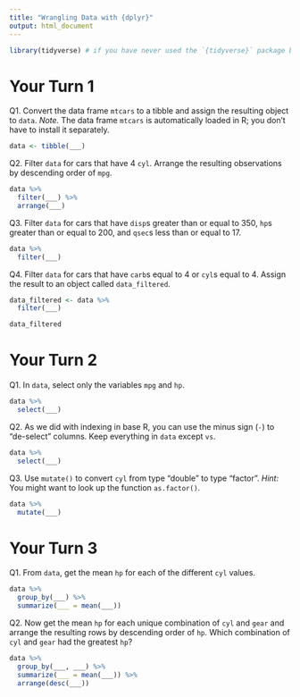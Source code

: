 ```yaml
---
title: "Wrangling Data with {dplyr}"
output: html_document
---
```


```r
library(tidyverse) # if you have never used the `{tidyverse}` package before, you will need to install it using `install.packages("tidyverse")`.
```

# Your Turn 1

Q1. Convert the data frame `mtcars` to a tibble and assign the resulting object to `data`. *Note.* The data frame `mtcars` is automatically loaded in R; you don't have to install it separately.

```r
data <- tibble(___)
```

Q2. Filter `data` for cars that have 4 `cyl`. Arrange the resulting observations by descending order of `mpg`.

```r
data %>% 
  filter(___) %>% 
  arrange(___)
```

Q3. Filter `data` for cars that have `disp`s greater than or equal to 350, `hp`s greater than or equal to 200, and `qsec`s less than or equal to 17. 

```r
data %>% 
  filter(___)
```

Q4. Filter `data` for cars that have `carb`s equal to 4 or `cyl`s equal to 4. Assign the result to an object called `data_filtered`.

```r
data_filtered <- data %>% 
  filter(___)

data_filtered
```

# Your Turn 2

Q1. In `data`, select only the variables `mpg` and `hp`. 

```r
data %>% 
  select(___)
```

Q2. As we did with indexing in base R, you can use the minus sign (`-`) to "de-select" columns. Keep everything in `data` except `vs`.

```r
data %>% 
  select(___)
```

Q3. Use `mutate()` to convert `cyl` from type "double" to type "factor". *Hint:* You might want to look up the function `as.factor()`.

```r
data %>% 
  mutate(___)
```

# Your Turn 3

Q1. From `data`, get the mean `hp` for each of the different `cyl` values.

```r
data %>% 
  group_by(___) %>% 
  summarize(___ = mean(___))
```

Q2. Now get the mean `hp` for each unique combination of `cyl` and `gear` and arrange the resulting rows by descending order of `hp`. Which combination of `cyl` and `gear` had the greatest `hp`?

```r
data %>% 
  group_by(___, ___) %>% 
  summarize(___ = mean(___)) %>% 
  arrange(desc(___))
```
